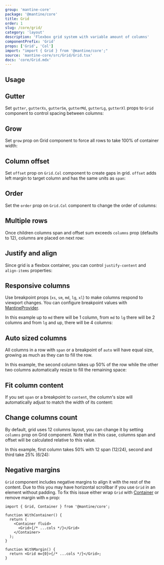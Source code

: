 ```yaml
---
group: 'mantine-core'
package: '@mantine/core'
title: Grid
order: 1
slug: /core/grid/
category: 'layout'
description: 'Flexbox grid system with variable amount of columns'
componentPrefix: 'Grid'
props: ['Grid', 'Col']
import: "import { Grid } from '@mantine/core';"
source: 'mantine-core/src/Grid/Grid.tsx'
docs: 'core/Grid.mdx'
---
```



## Usage

<Demo data={GridDemos.usage} />

## Gutter

Set `gutter`, `gutterXs`, `gutterSm`, `gutterMd`, `gutterLg`, `gutterXl` props to `Grid` component
to control spacing between columns:

<Demo data={GridDemos.gutter} />

## Grow

Set `grow` prop on Grid component to force all rows to take 100% of container width:

<Demo data={GridDemos.growConfigurator} />

## Column offset

Set `offset` prop on `Grid.Col` component to create gaps in grid.
`offset` adds left margin to target column and has the same units as `span`:

<Demo data={GridDemos.offset} />

## Order

Set the `order` prop on `Grid.Col` component to change the order of columns:

<Demo data={GridDemos.order} />

## Multiple rows

Once children columns span and offset sum exceeds `columns` prop (defaults to 12),
columns are placed on next row:

<Demo data={GridDemos.rows} />

## Justify and align

Since grid is a flexbox container, you can control `justify-content` and `align-items` properties:

<Demo data={GridDemos.flexConfigurator} />

## Responsive columns

Use breakpoint props (`xs`, `sm`, `md`, `lg`, `xl`) to make columns respond to viewport changes.
You can configure breakpoint values with [MantineProvider](/theming/mantine-provider/).

In this example up to `md` there will be 1 column, from `md` to `lg` there will be 2 columns and from `lg` and up, there will be 4 columns:

<Demo data={GridDemos.responsive} />

## Auto sized columns

All columns in a row with `span` or a breakpoint of `auto` will have equal size, growing as much as they can to fill the row.

In this example, the second column takes up 50% of the row while the other two columns automatically resize to fill the remaining space:

<Demo data={GridDemos.auto} />

## Fit column content

If you set `span` or a breakpoint to `content`, the column's size will automatically adjust to match the width of its content:

<Demo data={GridDemos.content} />

## Change columns count

By default, grid uses 12 columns layout, you can change it by setting `columns` prop on Grid component.
Note that in this case, columns span and offset will be calculated relative to this value.

In this example, first column takes 50% with 12 span (12/24), second and third take 25% (6/24):

<Demo data={GridDemos.columns} />

## Negative margins

`Grid` component includes negative margins to align it with the rest of the content.
Due to this you may have horizontal scrollbar if you use `Grid` in an element without padding.
To fix this issue either wrap `Grid` with [Container](/core/container/) or remove margin with
`m` prop:

```tsx
import { Grid, Container } from '@mantine/core';

function WithContainer() {
  return (
    <Container fluid>
      <Grid>{/* ...cols */}</Grid>
    </Container>
  );
}

function WithMargin() {
  return <Grid m={0}>{/* ...cols */}</Grid>;
}
```
